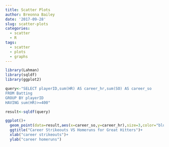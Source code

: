 ```yaml
---
title: Scatter Plots
author: Breonna Bailey
date: '2017-09-28'
slug: scatter-plots
categories:
  - scatter
  - R
tags:
  - scatter
  - plots
  - graphs
---
```

```r
library(Lahman)
library(sqldf)
library(ggplot2)

```


```r
query<-"SELECT playerID,sum(HR) AS career_hr,sum(SO) AS career_so
FROM Batting
GROUP BY playerID
HAVING sum(HR)>=400"

result<-sqldf(query)

```


```r
ggplot()+
  geom_point(data=result,aes(x=career_so,y=career_hr),size=3,color="blue")+
  ggtitle("Career Strikeouts VS Homeruns for Great Hitters")+
  xlab("career strikeouts")+
  ylab("career homeruns")

```

